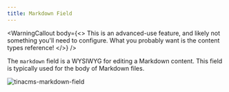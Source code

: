 ```yaml
---
title: Markdown Field
---
```


<WarningCallout
  body={<>
    This is an advanced-use feature, and likely not something you'll need to configure. What you probably want is the content types reference!
  </>}
/>


The `markdown` field is a WYSIWYG for editing a Markdown content. This field is typically used for the body of Markdown files.

![tinacms-markdown-field](/img/fields/markdown.png)
